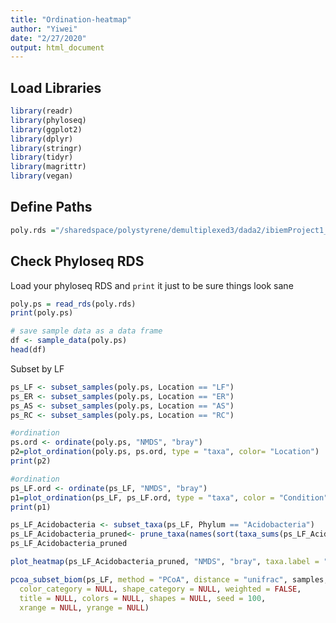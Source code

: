 ```yaml
---
title: "Ordination-heatmap"
author: "Yiwei"
date: "2/27/2020"
output: html_document
---
```


## Load Libraries
```r
library(readr)
library(phyloseq)
library(ggplot2)
library(dplyr)
library(stringr)
library(tidyr)
library(magrittr)
library(vegan)
```

## Define Paths
```r
poly.rds ="/sharedspace/polystyrene/demultiplexed3/dada2/ibiemProject1_subset.rds"
```

## Check Phyloseq RDS
Load your phyloseq RDS and `print` it just to be sure things look sane
```r
poly.ps = read_rds(poly.rds)
print(poly.ps)
```

```r
# save sample data as a data frame
df <- sample_data(poly.ps)
head(df)
```

Subset by LF
```r
ps_LF <- subset_samples(poly.ps, Location == "LF")
ps_ER <- subset_samples(poly.ps, Location == "ER")
ps_AS <- subset_samples(poly.ps, Location == "AS")
ps_RC <- subset_samples(poly.ps, Location == "RC")

```



```r
#ordination 
ps.ord <- ordinate(poly.ps, "NMDS", "bray")
p2=plot_ordination(poly.ps, ps.ord, type = "taxa", color= "Location")
print(p2)
```



```r
#ordination 
ps_LF.ord <- ordinate(ps_LF, "NMDS", "bray")
p1=plot_ordination(ps_LF, ps_LF.ord, type = "taxa", color = "Condition")
print(p1)
```



```r
ps_LF_Acidobacteria <- subset_taxa(ps_LF, Phylum == "Acidobacteria")
ps_LF_Acidobacteria_pruned<- prune_taxa(names(sort(taxa_sums(ps_LF_Acidobacteria),TRUE)[1:300]), ps_LF_Acidobacteria)
ps_LF_Acidobacteria_pruned

```

```r
plot_heatmap(ps_LF_Acidobacteria_pruned, "NMDS", "bray", taxa.label = "Family", max.label=300)
```

```r
pcoa_subset_biom(ps_LF, method = "PCoA", distance = "unifrac", samples,
  color_category = NULL, shape_category = NULL, weighted = FALSE,
  title = NULL, colors = NULL, shapes = NULL, seed = 100,
  xrange = NULL, yrange = NULL)
```

